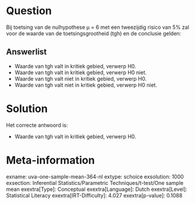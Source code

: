 Question
========

Bij toetsing van de nulhypothese μ = 6 met een tweezijdig risico van 5%
zal voor de waarde van de toetsingsgrootheid (tgh) en de conclusie
gelden:

Answerlist
----------

* Waarde van tgh valt in kritiek gebied, verwerp H0.
* Waarde van tgh valt in kritiek gebied, verwerp H0 niet.
* Waarde van tgh valt niet in kritiek gebied, verwerp H0.
* Waarde van tgh valt niet in kritiek gebied, verwerp H0 niet.

Solution
========

Het correcte antwoord is: 

* Waarde van tgh valt in kritiek gebied, verwerp H0.

Meta-information
================
exname: uva-one-sample-mean-364-nl
extype: schoice
exsolution: 1000
exsection: Inferential Statistics/Parametric Techniques/t-test/One sample mean
exextra[Type]: Conceptual
exextra[Language]: Dutch
exextra[Level]: Statistical Literacy
exextra[IRT-Difficulty]: 4.027
exextra[p-value]: 0.1088
